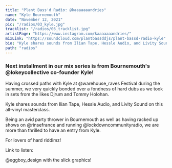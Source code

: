 ---
title: "Plant Bass'd Radio: @kaaaaaaandries"
name: "Kyle Bournemouth"
date: "November 12, 2021"
pic: "/radios/03_kyle.jpg"
tracklist: "/radios/03_tracklist.jpg"
artistPage: "https://www.instagram.com/kaaaaaaandries/"
mixLink: "https://soundcloud.com/plantbassddjs/plant-bassd-radio-kyle"
bio: "Kyle shares sounds from Ilian Tape, Hessle Audio, and Livity Sound on this all-vinyl masterclass"
path: "radios"
---

### Next installment in our mix series is from Bournemouth's @lokeycollective co-founder Kyle!

Having crossed paths with Kyle at @warehouse_raves Festival during the summer, we very quickly bonded over a fondness of hard dubs as we took in sets from the likes Djrum and Tommy Holohan.

Kyle shares sounds from Ilian Tape, Hessle Audio, and Livity Sound on this all-vinyl masterclass.

Being an avid party thrower in Bournemouth as well as having racked up shows on @rinsefrance and running @lockdowncommunityradio, we are more than thrilled to have an entry from Kyle.

For lovers of hard riddimz!

Link to listen: <HoverLink url="soundcloud.com/plantbassddjs/plant-bassd-radio-kyle" external inline />

@eggboy_design with the slick graphics!
